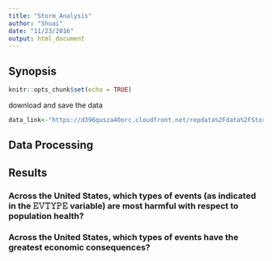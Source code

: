 ```yaml
---
title: "Storm_Analysis"
author: "Shuai"
date: "11/23/2016"
output: html_document
---
```

## Synopsis
```r
knitr::opts_chunk$set(echo = TRUE)
```

download and save the data
```r
data_link<-"https://d396qusza40orc.cloudfront.net/repdata%2Fdata%2FStormData.csv.bz2"
```

## Data Processing  

## Results  

### Across the United States, which types of events (as indicated in the 𝙴𝚅𝚃𝚈𝙿𝙴 variable) are most harmful with respect to population health?  

### Across the United States, which types of events have the greatest economic consequences?
